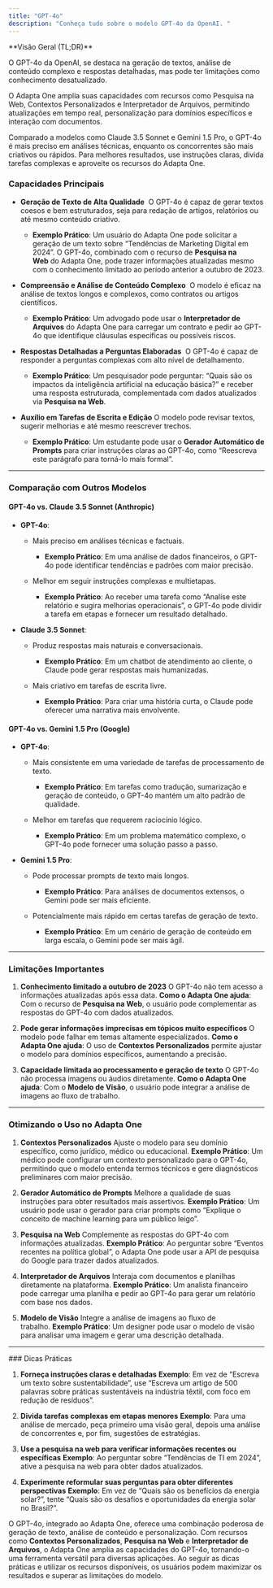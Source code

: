 ```yaml
---
title: "GPT-4o"
description: "Conheça tudo sobre o modelo GPT-4o da OpenAI. "
---
```


<Note>
  **Visão Geral (TL;DR)**

  O GPT-4o da OpenAI, se destaca na geração de textos, análise de conteúdo complexo e respostas detalhadas, mas pode ter limitações como conhecimento desatualizado. 


  O Adapta One amplia suas capacidades com recursos como Pesquisa na Web, Contextos Personalizados e Interpretador de Arquivos, permitindo atualizações em tempo real, personalização para domínios específicos e interação com documentos. 


  Comparado a modelos como Claude 3.5 Sonnet e Gemini 1.5 Pro, o GPT-4o é mais preciso em análises técnicas, enquanto os concorrentes são mais criativos ou rápidos. Para melhores resultados, use instruções claras, divida tarefas complexas e aproveite os recursos do Adapta One.
</Note>

### Capacidades Principais

* **Geração de Texto de Alta Qualidade** 
  O GPT-4o é capaz de gerar textos coesos e bem estruturados, seja para redação de artigos, relatórios ou até mesmo conteúdo criativo. 

  * **Exemplo Prático**: Um usuário do Adapta One pode solicitar a geração de um texto sobre “Tendências de Marketing Digital em 2024”. O GPT-4o, combinado com o recurso de **Pesquisa na Web** do Adapta One, pode trazer informações atualizadas mesmo com o conhecimento limitado ao período anterior a outubro de 2023.


* **Compreensão e Análise de Conteúdo Complexo** 
  O modelo é eficaz na análise de textos longos e complexos, como contratos ou artigos científicos. 

  * **Exemplo Prático**: Um advogado pode usar o **Interpretador de Arquivos** do Adapta One para carregar um contrato e pedir ao GPT-4o que identifique cláusulas específicas ou possíveis riscos.


* **Respostas Detalhadas a Perguntas Elaboradas** 
  O GPT-4o é capaz de responder a perguntas complexas com alto nível de detalhamento. 

  * **Exemplo Prático**: Um pesquisador pode perguntar: “Quais são os impactos da inteligência artificial na educação básica?” e receber uma resposta estruturada, complementada com dados atualizados via **Pesquisa na Web**.


* **Auxílio em Tarefas de Escrita e Edição** O modelo pode revisar textos, sugerir melhorias e até mesmo reescrever trechos. 

  * **Exemplo Prático**: Um estudante pode usar o **Gerador Automático de Prompts** para criar instruções claras ao GPT-4o, como “Reescreva este parágrafo para torná-lo mais formal”.

***

### Comparação com Outros Modelos

#### [​](https://adapta-9285e186.mintlify.app/modelos-de-texto/gpt#gpt-4o-vs-claude-3-5-sonnet-anthropic)&#xA;**GPT-4o vs. Claude 3.5 Sonnet (Anthropic)**

* **GPT-4o**:

  * Mais preciso em análises técnicas e factuais. 

    * **Exemplo Prático**: Em uma análise de dados financeiros, o GPT-4o pode identificar tendências e padrões com maior precisão.

  * Melhor em seguir instruções complexas e multietapas. 

    * **Exemplo Prático**: Ao receber uma tarefa como “Analise este relatório e sugira melhorias operacionais”, o GPT-4o pode dividir a tarefa em etapas e fornecer um resultado detalhado.


* **Claude 3.5 Sonnet**:

  * Produz respostas mais naturais e conversacionais. 

    * **Exemplo Prático**: Em um chatbot de atendimento ao cliente, o Claude pode gerar respostas mais humanizadas.

  * Mais criativo em tarefas de escrita livre. 

    * **Exemplo Prático**: Para criar uma história curta, o Claude pode oferecer uma narrativa mais envolvente.

#### [​](https://adapta-9285e186.mintlify.app/modelos-de-texto/gpt#gpt-4o-vs-gemini-1-5-pro-google)&#xA;**GPT-4o vs. Gemini 1.5 Pro (Google)**

* **GPT-4o**:

  * Mais consistente em uma variedade de tarefas de processamento de texto. 

    * **Exemplo Prático**: Em tarefas como tradução, sumarização e geração de conteúdo, o GPT-4o mantém um alto padrão de qualidade.

  * Melhor em tarefas que requerem raciocínio lógico. 

    * **Exemplo Prático**: Em um problema matemático complexo, o GPT-4o pode fornecer uma solução passo a passo.

* **Gemini 1.5 Pro**:

  * Pode processar prompts de texto mais longos. 

    * **Exemplo Prático**: Para análises de documentos extensos, o Gemini pode ser mais eficiente.

  * Potencialmente mais rápido em certas tarefas de geração de texto. 

    * **Exemplo Prático**: Em um cenário de geração de conteúdo em larga escala, o Gemini pode ser mais ágil.

***

### [​](https://adapta-9285e186.mintlify.app/modelos-de-texto/gpt#limitacoes-importantes)&#xA;Limitações Importantes

1. **Conhecimento limitado a outubro de 2023** O GPT-4o não tem acesso a informações atualizadas após essa data. **Como o Adapta One ajuda**: Com o recurso de **Pesquisa na Web**, o usuário pode complementar as respostas do GPT-4o com dados atualizados.

2. **Pode gerar informações imprecisas em tópicos muito específicos** O modelo pode falhar em temas altamente especializados. **Como o Adapta One ajuda**: O uso de **Contextos Personalizados** permite ajustar o modelo para domínios específicos, aumentando a precisão.

3. **Capacidade limitada ao processamento e geração de texto** O GPT-4o não processa imagens ou áudios diretamente. **Como o Adapta One ajuda**: Com o **Modelo de Visão**, o usuário pode integrar a análise de imagens ao fluxo de trabalho.

***

### [​](https://adapta-9285e186.mintlify.app/modelos-de-texto/gpt#otimizando-o-uso-no-adapta-one)&#xA;Otimizando o Uso no Adapta One

1. **Contextos Personalizados** Ajuste o modelo para seu domínio específico, como jurídico, médico ou educacional. **Exemplo Prático**: Um médico pode configurar um contexto personalizado para o GPT-4o, permitindo que o modelo entenda termos técnicos e gere diagnósticos preliminares com maior precisão.


2. **Gerador Automático de Prompts** Melhore a qualidade de suas instruções para obter resultados mais assertivos. **Exemplo Prático**: Um usuário pode usar o gerador para criar prompts como “Explique o conceito de machine learning para um público leigo”.


3. **Pesquisa na Web** Complemente as respostas do GPT-4o com informações atualizadas. **Exemplo Prático**: Ao perguntar sobre “Eventos recentes na política global”, o Adapta One pode usar a API de pesquisa do Google para trazer dados atualizados.


4. **Interpretador de Arquivos** Interaja com documentos e planilhas diretamente na plataforma. **Exemplo Prático**: Um analista financeiro pode carregar uma planilha e pedir ao GPT-4o para gerar um relatório com base nos dados.


5. **Modelo de Visão** Integre a análise de imagens ao fluxo de trabalho. **Exemplo Prático**: Um designer pode usar o modelo de visão para analisar uma imagem e gerar uma descrição detalhada.

***

<Tip>
  ### Dicas Práticas

  1. **Forneça instruções claras e detalhadas** **Exemplo**: Em vez de “Escreva um texto sobre sustentabilidade”, use “Escreva um artigo de 500 palavras sobre práticas sustentáveis na indústria têxtil, com foco em redução de resíduos”.


  2. **Divida tarefas complexas em etapas menores** **Exemplo**: Para uma análise de mercado, peça primeiro uma visão geral, depois uma análise de concorrentes e, por fim, sugestões de estratégias.


  3. **Use a pesquisa na web para verificar informações recentes ou específicas** **Exemplo**: Ao perguntar sobre “Tendências de TI em 2024”, ative a pesquisa na web para obter dados atualizados.


  4. **Experimente reformular suas perguntas para obter diferentes perspectivas** **Exemplo**: Em vez de “Quais são os benefícios da energia solar?”, tente “Quais são os desafios e oportunidades da energia solar no Brasil?”.
</Tip>

O GPT-4o, integrado ao Adapta One, oferece uma combinação poderosa de geração de texto, análise de conteúdo e personalização. Com recursos como **Contextos Personalizados**, **Pesquisa na Web** e **Interpretador de Arquivos**, o Adapta One amplia as capacidades do GPT-4o, tornando-o uma ferramenta versátil para diversas aplicações. Ao seguir as dicas práticas e utilizar os recursos disponíveis, os usuários podem maximizar os resultados e superar as limitações do modelo.